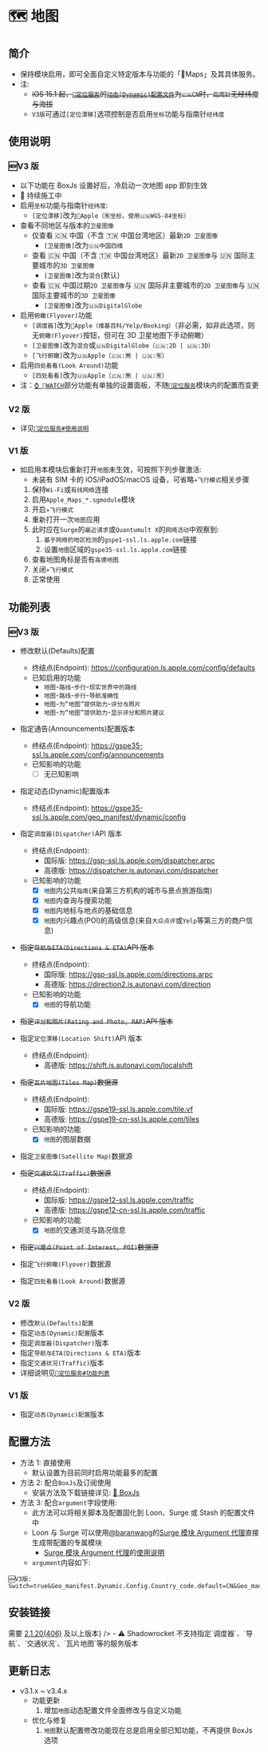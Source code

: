 
# 🗺 地图

## 简介

- 保持模块启用，即可全面自定义特定版本与功能的「Maps」及其具体服务。
- 注:
  - ~~iOS 15.1 起，[`📍定位服务`](./📍-定位服务)的[`动态(Dynamic)配置文件`](./📍-定位服务#动态dynamic配置文件)为`🇨🇳CN`时，`指南针`无经纬度与海拔~~
  - `V3版`可通过`[定位漂移]`选项控制是否启用`坐标`功能与指南针`经纬度`

## 使用说明

### 🆕V3 版

- 以下功能在 BoxJs 设置好后，冷启动一次地图 app 即刻生效
- 🚧 持续施工中
- 启用`坐标`功能与指南针`经纬度`:
  - `[定位漂移]`改为`Apple（🈶️坐标，使用🇺🇳WGS-84坐标）`
- 查看不同地区与版本的`卫星图像`
  - 仅查看 🇨🇳 中国（不含 🇹🇼 中国台湾地区）最新`2D 卫星图像`
    - `[卫星图像]`改为`🇨🇳中国四维`
  - 查看 🇨🇳 中国（不含 🇹🇼 中国台湾地区）最新`2D 卫星图像`与 🇺🇳 国际主要城市的`3D 卫星图像`
    - `[卫星图像]`改为`混合`(默认)
  - 查看 🇨🇳 中国过期`2D 卫星图像`与 🇺🇳 国际非主要城市的`2D 卫星图像`与 🇺🇳 国际主要城市的`3D 卫星图像`
    - `[卫星图像]`改为`🇺🇳DigitalGlobe`
- 启用`俯瞰(Flyover)`功能
  - `[调度器]`改为`Apple（维基百科/Yelp/Booking）`（非必需，如非此选项，则无`俯瞰(Flyover)`按钮，但可在 3D 卫星地图下手动俯瞰）
  - `[卫星图像]`改为`混合`或`🇺🇳DigitalGlobe（🇨🇳:2D | 🇺🇳:3D）`
  - `[飞行俯瞰]`改为`🇺🇳Apple（🇨🇳:🈚️ | 🇺🇳:🈶️）`
- 启用`四处看看(Look Around)`功能
  - `[四处看看]`改为`🇺🇳Apple（🇨🇳:🈚️ | 🇺🇳:🈶️）`
- 注：[`⌚️ WATCH`](./⌚%EF%B8%8F-WATCH)部分功能有单独的设置面板，不随[`📍定位服务`](./📍-定位服务)模块内的配置而变更

### V2 版

- 详见[`📍定位服务#使用说明`](./📍-定位服务#使用说明)

### V1 版

- 如启用本模块后重新打开`地图`未生效，可按照下列步骤激活:
  - 未装有 SIM 卡的 iOS/iPadOS/macOS 设备，可省略`✈️飞行模式`相关步骤
  1. 保持`Wi-Fi`或`有线网络`连接
  2. 启用`Apple_Maps_*.sgmodule`模块
  3. 开启`✈️飞行模式`
  4. 重新打开一次`地图`应用
  5. 此时应在`Surge`的`最近请求`或`Quantumult X`的`网络活动`中观察到:
     1. `基于网络的地区检测`的`gspe1-ssl.ls.apple.com`链接
     2. 设置`地图`区域的`gspe35-ssl.ls.apple.com`链接
  6. 查看地图角标是否有`高德地图`
  7. 关闭`✈️飞行模式`
  8. 正常使用

## 功能列表

### 🆕V3 版

- 修改默认(Defaults)配置

  - 终结点(Endpoint): https://configuration.ls.apple.com/config/defaults
  - 已知启用的功能
    - `地图`-`路线`-`步行`-`现实世界中的路线`
    - `地图`-`路线`-`步行`-`导航准确性`
    - `地图`-`为“地图”提供助力`-`评分与照片`
    - `地图`-`为“地图”提供助力`-`显示评分和照片建议`

- 指定通告(Announcements)配置版本

  - 终结点(Endpoint): https://gspe35-ssl.ls.apple.com/config/announcements
  - 已知影响的功能
    - [ ] 无已知影响

- 指定动态(Dynamic)配置版本

  - 终结点(Endpoint): https://gspe35-ssl.ls.apple.com/geo_manifest/dynamic/config

- 指定`调度器(Dispatcher)`API 版本

  - 终结点(Endpoint):
    - 国际版: https://gsp-ssl.ls.apple.com/dispatcher.arpc
    - 高德版: https://dispatcher.is.autonavi.com/dispatcher
  - 已知影响的功能
    - [x] `地图`内公共`指南`(来自第三方机构的城市与景点旅游指南)
    - [x] `地图`内查询与搜索功能
    - [x] `地图`内地标与地点的基础信息
    - [x] `地图`内兴趣点(POI)的高级信息(来自`大众点评`或`Yelp`等第三方的商户信息)

- ~~指定`导航与ETA(Directions & ETA)`API 版本~~

  - 终结点(Endpoint):
    - 国际版: https://gsp-ssl.ls.apple.com/directions.arpc
    - 高德版: https://direction2.is.autonavi.com/direction
  - 已知影响的功能
    - [x] `地图`的导航功能

- ~~指定`评分和照片(Rating and Photo, RAP)`API 版本~~

- 指定`定位漂移(Location Shift)`API 版本

  - 终结点(Endpoint):
    - 高德版: https://shift.is.autonavi.com/localshift

- ~~指定`瓦片地图(Tiles Map)`数据源~~

  - 终结点(Endpoint):
    - 国际版: https://gspe19-ssl.ls.apple.com/tile.vf
    - 高德版: https://gspe19-cn-ssl.ls.apple.com/tiles
  - 已知影响的功能
    - [x] `地图`的图层数据

- 指定`卫星图像(Satellite Map)`数据源

- ~~指定`交通状况(Traffic)`数据源~~

  - 终结点(Endpoint):
    - 国际版: https://gspe12-ssl.ls.apple.com/traffic
    - 高德版: https://gspe12-cn-ssl.ls.apple.com/traffic
  - 已知影响的功能
    - [x] `地图`的交通浏览与路况信息

- ~~指定`兴趣点(Point of Interest, POI)`数据源~~

- 指定`飞行俯瞰(Flyover)`数据源

- 指定`四处看看(Look Around)`数据源

### V2 版

- 修改`默认(Defaults)配置`
- 指定`动态(Dynamic)配置`版本
- 指定`调度器(Dispatcher)`版本
- 指定`导航与ETA(Directions & ETA)`版本
- 指定`交通状况(Traffic)`版本
- 详细说明见[`📍定位服务#功能列表`](./📍-定位服务#功能列表)

### V1 版

- 指定`动态(Dynamic)配置`版本

## 配置方法

- 方法 1: 直接使用
  - 默认设置为目前同时启用功能最多的配置
- 方法 2: 配合`BoxJs`及订阅使用
  - 安装方法及下载链接详见: [🧰 BoxJs](../../BoxJs/wiki)
- 方法 3: 配合`argument`字段使用:
  - 此方法可以将相关脚本及配置固化到 Loon、Surge 或 Stash 的配置文件中
  - Loon 与 Surge 可以使用[@baranwang](https://github.com/baranwang)的[Surge 模块 Argument 代理](https://sgmodule-argument-proxy.vercel.app/)直接生成带配置的专属模块
    - [Surge 模块 Argument 代理](https://sgmodule-argument-proxy.vercel.app/)的[使用说明](https://github.com/baranwang/sgmodule-argument-proxy#readme)
  - `argument`内容如下:

```
🆕V3版:
Switch=true&Geo_manifest.Dynamic.Config.Country_code.default=CN&Geo_manifest.Dynamic.Config.Country_code.watchOS=US
```

## 安装链接

<ModuleInstall urlPrefix="https://github.com/NSRingo/GeoServices/releases/latest/download/">
  <ModuleInstall.Tab type='loon'>
    <ModuleInstall.Item url='Maps.plugin' badge={<>需要 <a href='https://t.me/LoonNews/673' target="_blank">2.1.20(406)</a> 及以上版本</>} />
  </ModuleInstall.Tab>
  <ModuleInstall.Tab type='surge'>
    <ModuleInstall.Item url='Maps.sgmodule'/>
  </ModuleInstall.Tab>
  <ModuleInstall.Tab type='qx'>
    <ModuleInstall.Item url='Maps.snippet'/>
  </ModuleInstall.Tab>
  <ModuleInstall.Tab type='stash'>
    <ModuleInstall.Item url='Maps.stoverride'/>
  </ModuleInstall.Tab>
  <ModuleInstall.Tab type='shadowrocket'>
    <ModuleInstall.Item url='Maps.srmodule'>
      - ⚠️ Shadowrocket 不支持指定`调度器`、`导航`、`交通状况`、`瓦片地图`等的服务版本
    </ModuleInstall.Item>
  </ModuleInstall.Tab>
</ModuleInstall>

## 更新日志

- v3.1.x ~ v3.4.x
  - 功能更新
    1. 增加`地图`动态配置文件全面修改与自定义功能
  - 优化与修复
    1. `地图`默认配置修改功能现在总是启用全部已知功能，不再提供 BoxJs 选项
